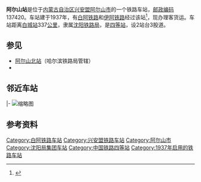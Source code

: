 {{noteTA
|1=zh-cn:始发车次; zh-hk:列車班次;
|2=zh-cn:车次; zh-hk:班次;
}}
{{Infobox China railway station 
|车站名称 = 阿尔山站
|图片 = Arshaan ortoo.jpg
|图片介绍 = 阿尔山火车站，拍摄自站台西北侧
|车站名称拼音 = A'ershan
|英文名称 = Arxan Railway Station
|车站代码 = 56174<ref>{{cite book|title=中华人民共和国铁路车站代码（GB/T 10302-2010）|publisher=中国标准出版社|year=2010|isbn=155066140495|ignore-isbn-error=true|pages=1}}</ref>
|电报码 = ART
|拼音码 = AES
|车站功能 = 客货运站
|车站地址 = [[内蒙古自治区|内蒙古自治区]][[兴安盟|兴安盟]][[阿尔山市|阿尔山市]]
|坐标 = 
|归属 = [[沈阳铁路局|沈阳铁路局]][[白城车务段|白城车务段]]
|车站等级 = [[四等站_(中国大陆)|四等站]]
|线路 = [[白阿铁路|白阿铁路]]、[[伊阿铁路|伊阿铁路]]
}}
'''阿尔山站'''是位于[[内蒙古自治区|内蒙古自治区]][[兴安盟|兴安盟]][[阿尔山市|阿尔山市]]的一个铁路车站，[[邮政编码|邮政编码]]137420。车站建于1937年，有[[白阿铁路|白阿铁路]]和[[伊阿铁路|伊阿铁路]]经过该站<ref>{{citation|title=中国铁路总公司关于伊阿线阿尔山北至阿尔山段开办旅客运输初期运营有关事项的通知|publisher=[[中国铁路总公司|中国铁路总公司]]|date=2016-07-21}}</ref>，现办理客货运。车站距离[[白城站|白城站]]337[[公里|公里]]，隶属[[沈阳铁路局|沈阳铁路局]]，是[[四等站_(中铁)|四等站]]，设2站台3股道。

==参见==
*[[阿尔山北站|阿尔山北站]]（哈尔滨铁路局管辖）
* {{youtube|xYQ3fa5WIH0}}

==邻近车站==
{{start rail box|[[File:China_Railways.svg|16px]] [[中国铁路|中国铁路]]}}
{{s-inop|[[白狼站|白狼站]]|{{站|白城}}方向}}
{{s-line|[[白阿铁路|白阿铁路]]<br />← 24km 阿尔山站 18km →}}
{{s-inop|[[伊尔灺站|伊尔灺站]]|本线终点}}
|-
{{terminus}}
{{s-line|[[伊阿铁路|伊阿铁路]]<br />{{0}}{{0}} {{0}}{{0}}{{0}}{{0}} 阿尔山站 17km →}}
{{s-inop|[[阿尔山北站|阿尔山北站]]|{{站|伊敏}}、{{站|海拉尔东}}方向}}
{{end box}}
[[File:Aershan_Station.jpg|缩略图]]
==参考资料==
{{reflist}}
{{Commonscat|Arxan Railway Station}}

{{白阿铁路}}
{{伊阿铁路}}
{{铁路车站小作品}}
{{内蒙古小作品}}

[[Category:白阿铁路车站|Category:白阿铁路车站]]
[[Category:兴安盟铁路车站|Category:兴安盟铁路车站]]
[[Category:阿尔山市|Category:阿尔山市]]
[[Category:沈阳局集团车站|Category:沈阳局集团车站]]
[[Category:中国铁路四等站|Category:中国铁路四等站]]
[[Category:1937年启用的铁路车站|Category:1937年启用的铁路车站]]